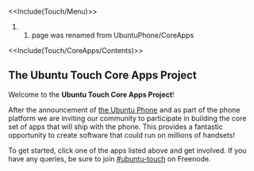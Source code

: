 <<Include(Touch/Menu)>>
## page was renamed from UbuntuPhone/CoreApps
<<Include(Touch/CoreApps/Contents)>>

== The Ubuntu Touch Core Apps Project ==

Welcome to the '''Ubuntu Touch Core Apps Project'''!

After the announcement of [[http://www.ubuntu.com/devices/phone|the Ubuntu Phone]] and as part of the phone platform we are inviting our community to participate in building the core set of apps that will ship with the phone. This provides a fantastic opportunity to create software that could run on millions of handsets!

To get started, click one of the apps listed above and get involved. If you have any queries, be sure to join [[http://webchat.freenode.net/?channels=ubuntu-touch|#ubuntu-touch]] on Freenode.
